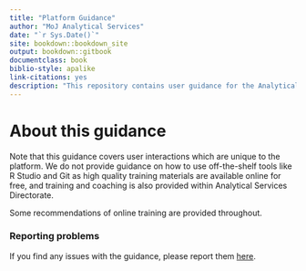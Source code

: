 ```yaml
--- 
title: "Platform Guidance"
author: "MoJ Analytical Services"
date: "`r Sys.Date()`"
site: bookdown::bookdown_site
output: bookdown::gitbook
documentclass: book
biblio-style: apalike
link-citations: yes
description: "This repository contains user guidance for the Analytical Platform."
---
```


# About this guidance {-}

Note that this guidance covers user interactions which are unique to the platform.  We do not provide guidance on how to use off-the-shelf tools like R Studio and Git as high quality training materials are available online for free, and training and coaching is also provided within Analytical Services Directorate. 

Some recommendations of online training are provided throughout. 

### Reporting problems {-}

If you find any issues with the guidance, please report them [here](https://github.com/moj-analytical-services/platform_user_guidance/issues).